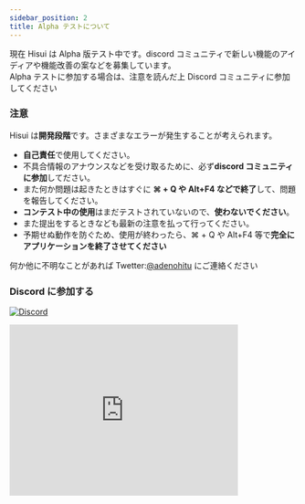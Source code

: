 ```yaml
---
sidebar_position: 2
title: Alpha テストについて
---
```


現在 Hisui は Alpha 版テスト中です。discord コミュニティで新しい機能のアイディアや機能改善の案などを募集しています。  
Alpha テストに参加する場合は、注意を読んだ上 Discord コミュニティに参加してください

### **注意**

Hisui は**開発段階**です。さまざまなエラーが発生することが考えられます。

- **自己責任**で使用してください。
- 不具合情報のアナウンスなどを受け取るために、必ず**discord コミュニティに参加**してださい。
- また何か問題は起きたときはすぐに **⌘ + Q や Alt+F4 などで終了**して、問題を報告してください。
- **コンテスト中の使用**はまだテストされていないので、**使わないでください**。
- また提出をするときなども最新の注意を払って行ってください。
- 予期せぬ動作を防ぐため、使用が終わったら、⌘ + Q や Alt+F4 等で**完全にアプリケーションを終了させてください**

何か他に不明なことがあれば Twetter:[@adenohitu](https://twitter.com/adenohitu) にご連絡ください

### Discord に参加する

[![Discord](https://badgen.net/badge/icon/招待を受ける?icon=discord&label)](https://discord.gg/H2R6HrDvuc)

<iframe
  src="https://discord.com/widget?id=836870553838551050&theme=dark"
  width="400"
  height="300"
  allowtransparency="true"
  frameborder="0"
  sandbox="allow-popups allow-popups-to-escape-sandbox allow-same-origin allow-scripts"
></iframe>
